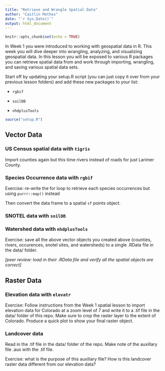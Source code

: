 ```yaml
---
title: "Retrieve and Wrangle Spatial Data"
author: "Caitlin Mothes"
date: "`r Sys.Date()`"
output: html_document
---
```


```r
knitr::opts_chunk$set(echo = TRUE)
```

In Week 1 you were introduced to working with geospatial data in R. This week you will dive deeper into wrangling, analyzing, and visualizing geospatial data. In this lesson you will be exposed to various R packages you can retrieve spatial data from and work through importing, wrangling, and saving various spatial data sets.

Start off by updating your setup.R script (you can just copy it over from your previous lesson folders) and add these new packages to your list:

-   `rgbif`

-   `soilDB`

-   `nhdplusTools`

```r
source("setup.R")
```

## Vector Data

### US Census spatial data with `tigris`

Import counties again but this time rivers instead of roads for just Larimer County.

### Species Occurrence data with `rgbif`

Exercise: re-write the for loop to retrieve each species occurrences but using `purrr::map()` instead

Then convert the data frame to a spatial `sf` points object.

### SNOTEL data with `soilDB`

### Watershed data with `nhdplusTools`

Exercise: save all the above vector objects you created above (counties, rivers, occurences, snotel sites, and watersheds) to a single .RData file in the data/ folder.

*[peer review: load in their .RData file and verify all the spatial objects are correct]*

## Raster Data

### Elevation data with `elevatr`

Exercise: Follow instructions from the Week 1 spatial lesson to import elevation data for Colorado at a zoom level of 7 and write it to a .tif file in the data/ folder of this repo. Make sure to crop the raster layer to the extent of Colorado. Produce a quick plot to show your final raster object.

### Landcover data

Read in the .tif file in the data/ folder of the repo. Make note of the auxillary file .aux with the .tif file.

Exercise: what is the purpose of this auxiliary file? How is this landcover raster data different from our elevation data?
